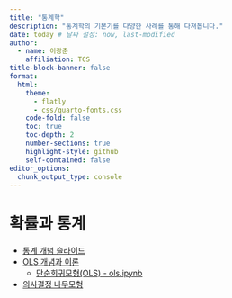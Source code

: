 ```yaml
---
title: "통계학"
description: "통계학의 기본기를 다양한 사례를 통해 다져봅니다."
date: today # 날짜 설정: now, last-modified
author:
  - name: 이광춘
    affiliation: TCS
title-block-banner: false
format:
  html:
    theme: 
      - flatly
      - css/quarto-fonts.css
    code-fold: false
    toc: true
    toc-depth: 2
    number-sections: true
    highlight-style: github    
    self-contained: false
editor_options: 
  chunk_output_type: console
---
```




# 확률과 통계 


- [통계 개념 슬라이드](https://r2bit.com/practice/slideshows/statistics/toc_stat.html)
- [OLS 개념과 이론](https://r2bit.com/practice/slideshows/statistics/toc_stat.html#4_%EB%8B%A8%EC%88%9C_%EC%84%A0%ED%98%95%ED%9A%8C%EA%B7%80)
  - [단순회귀모형(OLS) - ols.ipynb](code/ols.ipynb)
- [의사결정 나무모형](https://r2bit.com/practice/decision_tree.html)  



  
  

